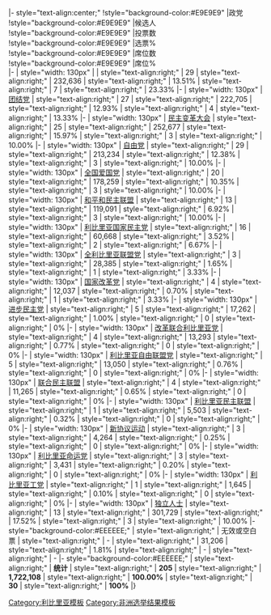{{electiontable|2005年利比里亚参议院选举|2005年10月11日[[利比里亚参议院]][[2005年利比里亚大选|选举结果]]|sortable=yes}}
|- style="text-align:center;"
!style="background-color:#E9E9E9" |政党<br>
!style="background-color:#E9E9E9" |候选人<br>
!style="background-color:#E9E9E9" |投票数<br>
!style="background-color:#E9E9E9" |选票%<br>
!style="background-color:#E9E9E9" |席位数<br>
!style="background-color:#E9E9E9" |席位%<br>
|-
| style="width: 130px" | {{nowrap|[[利比里亚变换联盟]]}}
| style="text-align:right;" | 29
| style="text-align:right;" | 232,636
| style="text-align:right;" | 13.51%
| style="text-align:right;" | 7
| style="text-align:right;" | 23.33%
|-
| style="width: 130px" | [[团结党 (利比里亚)|团结党]]
| style="text-align:right;" | 27
| style="text-align:right;" | 222,705
| style="text-align:right;" | 12.93%
| style="text-align:right;" | 4
| style="text-align:right;" | 13.33%
|-
| style="width: 130px" | [[民主变革大会]]
| style="text-align:right;" | 25
| style="text-align:right;" | 252,677
| style="text-align:right;" | 15.97%
| style="text-align:right;" | 3
| style="text-align:right;" | 10.00%
|-
| style="width: 130px" | [[自由党 (利比里亚)|自由党]]
| style="text-align:right;" | 29
| style="text-align:right;" | 213,234
| style="text-align:right;" | 12.38%
| style="text-align:right;" | 3
| style="text-align:right;" | 10.00%
|-
| style="width: 130px" | [[全国爱国党]]
| style="text-align:right;" | 20
| style="text-align:right;" | 178,259
| style="text-align:right;" | 10.35%
| style="text-align:right;" | 3
| style="text-align:right;" | 10.00%
|-
| style="width: 130px" | [[和平和民主联盟 (利比里亚)|和平和民主联盟]]
| style="text-align:right;" | 13
| style="text-align:right;" | 119,091
| style="text-align:right;" | 6.92%
| style="text-align:right;" | 3
| style="text-align:right;" | 10.00%
|-
| style="width: 130px" | [[利比里亚国家民主党]]
| style="text-align:right;" | 16
| style="text-align:right;" | 60,668
| style="text-align:right;" | 3.52%
| style="text-align:right;" | 2
| style="text-align:right;" | 6.67%
|-
| style="width: 130px" | [[全利比里亚联盟党]]
| style="text-align:right;" | 3
| style="text-align:right;" | 28,385
| style="text-align:right;" | 1.65%
| style="text-align:right;" | 1
| style="text-align:right;" | 3.33%
|-
| style="width: 130px" | [[国家改革党]]
| style="text-align:right;" | 4
| style="text-align:right;" | 12,037
| style="text-align:right;" | 0.70%
| style="text-align:right;" | 1
| style="text-align:right;" | 3.33%
|-
| style="width: 130px" | [[进步民主党 (利比里亚)|进步民主党]]
| style="text-align:right;" | 5
| style="text-align:right;" | 17,262
| style="text-align:right;" | 1.00%
| style="text-align:right;" | 0
| style="text-align:right;" | 0%
|-
| style="width: 130px" | [[改革联合利比里亚党]]
| style="text-align:right;" | 4
| style="text-align:right;" | 13,293
| style="text-align:right;" | 0.77%
| style="text-align:right;" | 0
| style="text-align:right;" | 0%
|-
| style="width: 130px" | [[利比里亚自由联盟党]]
| style="text-align:right;" | 5
| style="text-align:right;" | 13,050
| style="text-align:right;" | 0.76%
| style="text-align:right;" | 0
| style="text-align:right;" | 0%
|-
| style="width: 130px" | [[联合民主联盟]]
| style="text-align:right;" | 4
| style="text-align:right;" | 11,265
| style="text-align:right;" | 0.65%
| style="text-align:right;" | 0
| style="text-align:right;" | 0%
|-
| style="width: 130px" | [[利比里亚民主联盟]]
| style="text-align:right;" | 1
| style="text-align:right;" | 5,503
| style="text-align:right;" | 0.32%
| style="text-align:right;" | 0
| style="text-align:right;" | 0%
|-
| style="width: 130px" | [[新协议运动]]
| style="text-align:right;" | 3
| style="text-align:right;" | 4,264
| style="text-align:right;" | 0.25%
| style="text-align:right;" | 0
| style="text-align:right;" | 0%
|-
| style="width: 130px" | [[利比里亚命运党]]
| style="text-align:right;" | 3
| style="text-align:right;" | 3,431
| style="text-align:right;" | 0.20%
| style="text-align:right;" | 0
| style="text-align:right;" | 0%
|-
| style="width: 130px" | [[利比里亚工党]]
| style="text-align:right;" | 1
| style="text-align:right;" | 1,645
| style="text-align:right;" | 0.10%
| style="text-align:right;" | 0
| style="text-align:right;" | 0%
|-
| style="width: 130px" | [[独立人士]]
| style="text-align:right;" | 13
| style="text-align:right;" | 301,729
| style="text-align:right;" | 17.52%
| style="text-align:right;" | 3
| style="text-align:right;" | 10.00%
|- style="background-color:#EEEEEE;"
| style="text-align:right;" | 无效或空白票
| style="text-align:right;" | -
| style="text-align:right;" | 31,206
| style="text-align:right;" | 1.81%
| style="text-align:right;" | -
| style="text-align:right;" | -
|- style="background-color:#EEEEEE;"
| style="text-align:right;" | '''统计'''
| style="text-align:right;" | '''205'''
| style="text-align:right;" | '''1,722,108'''
| style="text-align:right;" | '''100.00%'''
| style="text-align:right;" | '''30'''
| style="text-align:right;" | '''100%'''
|}<noinclude>

[[Category:利比里亚模板]]
[[Category:非洲选举结果模板]]</noinclude>